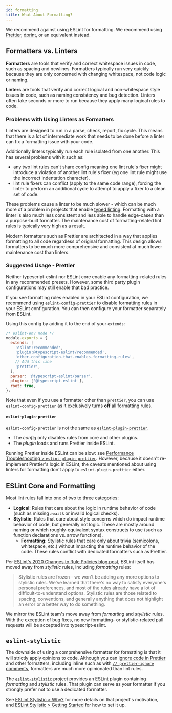 ```yaml
---
id: formatting
title: What About Formatting?
---
```


We recommend against using ESLint for formatting.
We recommend using <u>[Prettier](https://prettier.io)</u>, <u>[dprint](https://dprint.dev)</u>, or an equivalent instead.

## Formatters vs. Linters

**Formatters** are tools that verify and correct whitespace issues in code, such as spacing and newlines.
Formatters typically run very quickly because they are only concerned with changing whitespace, not code logic or naming.

**Linters** are tools that verify and correct logical and non-whitespace style issues in code, such as naming consistency and bug detection.
Linters often take seconds or more to run because they apply many logical rules to code.

### Problems with Using Linters as Formatters

Linters are designed to run in a parse, check, report, fix cycle. This means that there is a lot of intermediate work that needs to be done before a linter can fix a formatting issue with your code.

Additionally linters typically run each rule isolated from one another. This has several problems with it such as:

- any two lint rules can't share config meaning one lint rule's fixer might introduce a violation of another lint rule's fixer (eg one lint rule might use the incorrect indentation character).
- lint rule fixers can conflict (apply to the same code range), forcing the linter to perform an additional cycle to attempt to apply a fixer to a clean set of code.

These problems cause a linter to be much slower - which can be much more of a problem in projects that enable <u>[typed linting](../Typed_Linting.mdx)</u>.
Formatting with a linter is also much less consistent and less able to handle edge-cases than a purpose-built formatter.
The maintenance cost of formatting-related lint rules is typically very high as a result.

Modern formatters such as Prettier are architected in a way that applies formatting to all code regardless of original formatting.
This design allows formatters to be much more comprehensive and consistent at much lower maintenance cost than linters.

### Suggested Usage - Prettier

Neither typescript-eslint nor ESLint core enable any formatting-related rules in any recommended presets.
However, some third party plugin configurations may still enable that bad practice.

If you see formatting rules enabled in your ESLint configuration, we recommend using <u>[`eslint-config-prettier`](https://github.com/prettier/eslint-config-prettier)</u> to disable formatting rules in your ESLint configuration.
You can then configure your formatter separately from ESLint.

Using this config by adding it to the end of your `extends`:

```js title=".eslintrc.js"
/* eslint-env node */
module.exports = {
  extends: [
    'eslint:recommended',
    'plugin:@typescript-eslint/recommended',
    'other-configuration-that-enables-formatting-rules',
    // Add this line
    'prettier',
  ],
  parser: '@typescript-eslint/parser',
  plugins: ['@typescript-eslint'],
  root: true,
};
```

Note that even if you use a formatter other than `prettier`, you can use `eslint-config-prettier` as it exclusively turns **off** all formatting rules.

#### `eslint-plugin-prettier`

`eslint-config-prettier` is not the same as <u>[`eslint-plugin-prettier`](https://github.com/prettier/eslint-plugin-prettier)</u>.

- The _config_ only disables rules from core and other plugins.
- The _plugin_ loads and runs Prettier inside ESLint.

Running Prettier inside ESLint can be slow: see <u>[Performance Troubleshooting > `eslint-plugin-prettier`](./performance-troubleshooting#eslint-plugin-prettier)</u>.
However, because it doesn't re-implement Prettier's logic in ESLint, the caveats mentioned about using linters for formatting don't apply to `eslint-plugin-prettier` either.

## ESLint Core and Formatting

Most lint rules fall into one of two to three categories:

- **Logical**: Rules that care about the logic in runtime behavior of code (such as missing `await`s or invalid logical checks).
- **Stylistic**: Rules that care about style concerns which do impact runtime behavior of code, but generally not logic. These are mostly around naming or which roughly-equivalent syntax constructs to use (such as function declarations vs. arrow functions).
  - **Formatting**: Stylistic rules that care only about trivia (semicolons, whitespace, etc.) without impacting the runtime behavior of the code. These rules conflict with dedicated formatters such as Prettier.

Per <u>[ESLint's 2020 Changes to Rule Policies blog post](https://eslint.org/blog/2020/05/changes-to-rules-policies#what-are-the-changes)</u>, ESLint itself has moved away from _stylistic_ rules, including _formatting_ rules:

> Stylistic rules are frozen - we won't be adding any more options to stylistic rules.
> We've learned that there's no way to satisfy everyone's personal preferences, and most of the rules already have a lot of difficult-to-understand options.
> Stylistic rules are those related to spacing, conventions, and generally anything that does not highlight an error or a better way to do something.

We mirror the ESLint team's move away from _formatting_ and _stylistic_ rules.
With the exception of bug fixes, no new formatting- or stylistic-related pull requests will be accepted into typescript-eslint.

## `eslint-stylistic`

The downside of using a comprehensive formatter for formatting is that it will strictly apply opinions to code.
Although you can <u>[ignore code in Prettier](https://prettier.io/docs/en/ignore.html)</u> and other formatters, including inline such as with <u>[`// prettier-ignore` comments](https://prettier.io/docs/en/ignore.html#javascript)</u>, formatters are much more opinionated than lint rules.

The <u>[`eslint-stylistic`](https://eslint.style)</u> project provides an ESLint plugin containing _formatting_ and _stylistic_ rules.
That plugin can serve as your formatter if you strongly prefer not to use a dedicated formatter.

See <u>[ESLint Stylistic > Why?](https://eslint.style/guide/why)</u> for more details on that project's motivation, and <u>[ESLint Stylistic > Getting Started](https://eslint.style/guide/getting-started)</u> for how to set it up.

